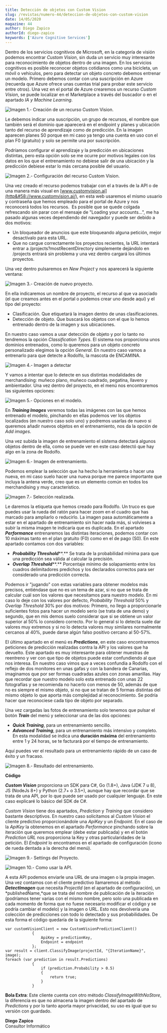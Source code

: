 ```yaml
---
title: Detección de objetos con Custom Vision
slug: /revistas/numero-44/deteccion-de-objetos-con-custom-vision
date: 14/05/2020
magazine: 44
author: Diego Zapico
authorId: diego-zapico
keywords: ['Azure Cognitive Services']
---
```



<ArticleHeader frontmatter={props.pageContext.frontmatter} />



​Dentro de los servicios cognitivos de Microsoft, en la categoría de visión podemos encontrar *Custom Vision*, sin duda un servicio muy interesante para reconocimiento de objetos dentro de una imagen. En los servicios cognitivos es posible reconocer objetos cotidianos como una bicicleta, un móvil o vehículos, pero para detectar un objeto concreto debemos entrenar un modelo. Primero debemos contar con una suscripción en Azure (recuerda que Azure ofrece unas cuentas trial para probar este servicio entre otros). Una vez en el portal de Azure crearemos un recurso *Custom Vision*, se puede localizar en el Marketplace a través del buscador o en el apartado *IA y Machine Learning*.

![Imagen 1.- Creación de un recurso Custom Vision.](../../../images/numero44/deteccion-de-objetos-con-custom-vision/image1.png)

Le debemos indicar una suscripción, un grupo de recursos, el nombre que también será el dominio que aparecerá en el endpoint y planes y ubicación tanto del recurso de aprendizaje como de predicción. En la imagen aparecen planes S0 porque en mi caso ya tengo una cuenta en uso con el plan F0 (gratuito) y solo se permite una por suscripción.

Podríamos configurar el aprendizaje y la predicción en ubicaciones distintas, pero esta opción solo se me ocurre por motivos legales con los datos en los que el entrenamiento no debiese salir de una ubicación y la predicción debiese estar lo más cercana posible del usuario.

![Imagen 2.- Configuración del recurso Custom Vision.](../../../images/numero44/deteccion-de-objetos-con-custom-vision/image2.png)

Una vez creado el recurso podemos trabajar con el a través de la API o de una manera más visual en [www.customvision.ai](http&#58;//www.customvision.ai/), en esta web usaremos el mismo usuario y contraseña que hemos empleado para el portal de Azure y nos reconocerá todos los recursos.  Es posible que se quede colgada refrescando sin parar con el mensaje de "Loading your accounts…", me ha pasado algunas veces dependiendo del navegador y puede ser debido a dos motivos:

- Un bloqueador de anuncios que este bloqueando alguna petición, mejor desactívalo para esta URL.
- Que no cargue correctamente los proyectos recientes, la URL intentará entrar a /projects?mostRecentDirectory simplemente dejándolo en /projects entrará sin problema y una vez dentro cargará los últimos proyectos.


Una vez dentro pulsaremos en *New Project* y nos aparecerá la siguiente ventana:

![Imagen 3.- Creación de nuevo proyecto.](../../../images/numero44/deteccion-de-objetos-con-custom-vision/image3.png)

En ella indicaremos un nombre de proyecto, el recurso al que va asociado (el que creamos antes en el portal o podemos crear uno desde aquí) y el tipo del proyecto:

- Clasificación. Que etiquetará la imagen dentro de unas clasificaciones.
- Detección de objeto. Que buscará los objetos con el que lo hemos entrenado dentro de la imagen y sus ubicaciones.


En nuestro caso vamos a usar detección de objeto y por lo tanto no tendremos la opción *Classification Types*. El sistema nos proporciona unos dominios entrenados, como lo queremos para un objeto concreto personalizado elegimos la opción *General*. En nuestro caso vamos a entrenarlo para que detecte a Rodolfo, la mascota de ENCAMINA.

![Imagen 4.- Imagen a detectar](../../../images/numero44/deteccion-de-objetos-con-custom-vision/image4.png)

Y vamos a intentar que lo detecte en sus distintas modalidades de merchandising: muñeco plano, muñeco cuadrado, pegatina, llavero y ambientador. Una vez dentro del proyecto, en el menú nos encontraremos las siguientes opciones:

![Imagen 5.- Opciones en el modelo.](../../../images/numero44/deteccion-de-objetos-con-custom-vision/image5.png)

En ***Training Images*** veremos todas las imágenes con las que hemos entrenado el modelo, pinchando en ellas podemos ver los objetos localizados (en nuestro caso solo uno) y podremos usarlas de nuevo si queremos añadir nuevos objetos en el entrenamiento, nos da la opción de *Add images*.

Una vez subida la imagen de entrenamiento el sistema detectará algunos objetos dentro de ella, como se puede ver en este caso detectó que hay algo en la zona de Rodolfo.

![Imagen 6.- Imagen de entrenamiento.](../../../images/numero44/deteccion-de-objetos-con-custom-vision/image6.png)

Podemos emplear la selección que ha hecho la herramienta o hacer una nueva, en mi caso suelo hacer una nueva porque me parece importante que incluya la antena verde, creo que es un elemento común en todos los merchandising y muy característico.

![Imagen 7.- Selección realizada.](../../../images/numero44/deteccion-de-objetos-con-custom-vision/image7.png)

Le daremos la etiqueta que hemos creado para Rodolfo. Un truco es que puedes usar la rueda del ratón para hacer zoom en el cuadro que has marcado para ampliarlo o reducirlo. La imagen pasa automáticamente a estar en el apartado de entrenamiento sin hacer nada más, si volvieses a subir la misma imagen te indicaría que es duplicada. En el apartado ***Performance*** entrenaremos las distintas iteraciones, podemos contar con 10 máximas tanto en el plan gratuito (F0) como en el de pago (S0). En este apartado contamos con dos variables:

- ***Probability Threshold*****.** Se trata de la probabilidad mínima para que una predicción sea válida al calcular la precisión.
- ***Overlap Threshold*****.** Porcentaje mínimo de solapamiento entre los cuadros delimitadores predichos y los declarados correctos para ser considerado una predicción correcta.


Podemos ir "jugando" con estas variables para obtener modelos más precisos, entiéndase que no es un tema de azar, si no que se trata de calcular cuál son los valores que necesitamos para nuestro modelo. En mi caso lo deje con los valores por defecto, *Probability Threshold* 50% y *Overlap Threshold* 30% por dos motivos: Primero, no llego a proporcionarle suficientes fotos para hacer un modelo serio (se trata de una demo) y segundo, que en mis demos suelo considerar que si se obtiene un valor superior al 50% lo considero correcto. Por lo general si lo detecta suele dar valores muy extremos y si no lo detecta valores muy similares normalmente cercanos al 40%, puede darse algún falso positivo cercano al 50-57%.

El último apartado en el menú es ***Predictions***, en este caso encontraremos peticiones de predicción realizadas contra la API y los valores que ha devuelto. Este apartado es muy interesante para obtener muestras de reentreno y ver con que tipo de objetos puede estar confundiendo al que nos interesa. En nuestro caso vimos que a veces confundía a Rodolfo con el reflejo de dos monitores en unas gafas y con la bandera de Canarias, imaginamos que por ser formas cuadradas azules con zonas amarillas. Hay que recordar que nuestro modelo solo esta entrenado con unas 22 fotografías y se recomienda no hacerlo con menos de 50, además de que no es siempre el mismo objeto, si no que se tratan de 5 formas distintas del mismo objeto lo que aporta más complejidad al reconocimiento. Se podría hacer que reconociese cada tipo de objeto por separado.

Una vez cargadas las fotos de entrenamiento solo tenemos que pulsar el botón ***Train*** del menú y seleccionar una de las dos opciones:

- ***Quick Training***, para un entrenamiento sencillo.
- ***Advanced Training***, para un entrenamiento más intensivo y completo. En esta modalidad se indica una **duración máxima** del entrenamiento entre 1 y 24 horas, se te facturará por el tiempo de entrenamiento.


Aquí puedes ver el resultado para un entrenamiento rápido de un caso de éxito y un fracaso.

![Imagen 8.- Resultado del entrenamiento.](../../../images/numero44/deteccion-de-objetos-con-custom-vision/image8.png)

**Código**

***Custom Vision*** proporciona un SDK para C#, Go (1.8+), Java (JDK 7 u 8), JS (NodeJs 8+) y Python (2.7+ o 3.5+), aunque hay que recordar que se trata de una API, por lo que puede ser usado por cualquier lenguaje. En este caso explicaré lo básico del SDK de C#.

*Custom Vision* tiene dos apartados, *Prediction* y *Training* que considero bastante descriptivos. En nuestro caso solicitamos al *Custom Vision* el cliente predictivo proporcionándole una *ApiKey* y un *Endpoint*. En el caso de la *ApiKey* la obtenemos en el apartado *Performance* pinchando sobre la iteración que queremos emplear (debe estar publicada) y en el botón *Prediction URL* nos proporciona la Key y otras particularidades de la petición. El *Endpoint* lo encontramos en el apartado de configuración (icono de rueda dentada a la derecha del menú).

![Imagen 9.- Settings del Proyecto.](../../../images/numero44/deteccion-de-objetos-con-custom-vision/image9.png)

![Imagen 10.- Como usar la API.](../../../images/numero44/deteccion-de-objetos-con-custom-vision/image10.png)

A esta API podemos enviarle una URL de una imagen o la propia imagen. Una vez contamos con el cliente predictivo llamaremos al método ***DetectImagen*** que necesita *ProjectId* (en el apartado de configuración), un *publishedName,*que se trata del nombre de publicación de la iteración (podríamos tener varias con el mismo nombre, pero solo una publicada en cada momento de forma que no fuese necesario modificar el código y se podría cambiar el modelo) y la imagen o URL. Esto nos devolvería una colección de predicciones con todo lo detectado y sus probabilidades. De esta forma el código quedaría de la siguiente forma:

```
var customVisionClient = new CustomVisionPredictionClient()
            {
                ApiKey = predictionKey,
                Endpoint = endpoint
            };
var result = client.ClassifyImage(projectId, "{IterationName}", image);
foreach (var prediction in result.Predictions)
            {
                if (prediction.Probability > 0.5)
                {
                    return true;
                }
            }​
```

**Bola Extra**: Este cliente cuenta con otro método *ClassifyImageWithNoStore*, la diferencia es que no almacena la imagen dentro del apartado de *Predictions* y por lo tanto aporta mayor privacidad, su uso es igual que su versión con guardado.

**Diego Zapico** <br />
Consultor Informático